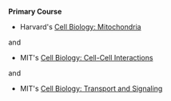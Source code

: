 
<CourseCard title="Cell Biology">

**Primary Course**

- Harvard's [Cell Biology: Mitochondria](https://www.edx.org/course/cell-biology-mitochondria)

and

- MIT's [Cell Biology: Cell-Cell Interactions](https://www.edx.org/course/cell-biology-3)

and

- MIT's [Cell Biology: Transport and Signaling](https://www.edx.org/course/cell-biology-transport)

</CourseCard>
